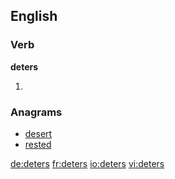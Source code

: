 ==English==

===Verb===
'''deters'''

# {{third-person singular of|[[deter]]}}

===Anagrams===
* [[desert#English|desert]]
* [[rested#English|rested]]

[[de:deters]]
[[fr:deters]]
[[io:deters]]
[[vi:deters]]